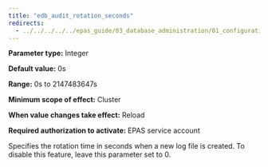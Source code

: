 ```yaml
---
title: "edb_audit_rotation_seconds"
redirects:
  - ../../../../../epas_guide/03_database_administration/01_configuration_parameters/03_configuration_parameters_by_functionality/07_auditing_settings/06_edb_audit_rotation_seconds #generated for docs/epas/reorg-role-use-case-mode
---
```


<div id="edb_audit_rotation_seconds" class="registered_link"></div>

**Parameter type:** Integer

**Default value:** 0s

**Range:** 0s to 2147483647s

**Minimum scope of effect:** Cluster

**When value changes take effect:** Reload

**Required authorization to activate:** EPAS service account

Specifies the rotation time in seconds when a new log file is created. To disable this feature, leave this parameter set to 0.
